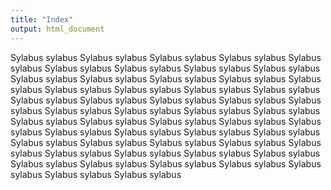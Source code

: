 ```yaml
---
title: "Index"
output: html_document
---
```


Sylabus sylabus Sylabus sylabus Sylabus sylabus Sylabus sylabus Sylabus sylabus Sylabus sylabus Sylabus sylabus Sylabus sylabus Sylabus sylabus Sylabus sylabus Sylabus sylabus Sylabus sylabus Sylabus sylabus Sylabus sylabus Sylabus sylabus Sylabus sylabus Sylabus sylabus Sylabus sylabus Sylabus sylabus Sylabus sylabus Sylabus sylabus Sylabus sylabus Sylabus sylabus Sylabus sylabus Sylabus sylabus Sylabus sylabus Sylabus sylabus Sylabus sylabus Sylabus sylabus Sylabus sylabus Sylabus sylabus Sylabus sylabus Sylabus sylabus Sylabus sylabus Sylabus sylabus Sylabus sylabus Sylabus sylabus Sylabus sylabus Sylabus sylabus Sylabus sylabus Sylabus sylabus Sylabus sylabus Sylabus sylabus Sylabus sylabus Sylabus sylabus Sylabus sylabus Sylabus sylabus Sylabus sylabus Sylabus sylabus Sylabus sylabus Sylabus sylabus Sylabus sylabus 